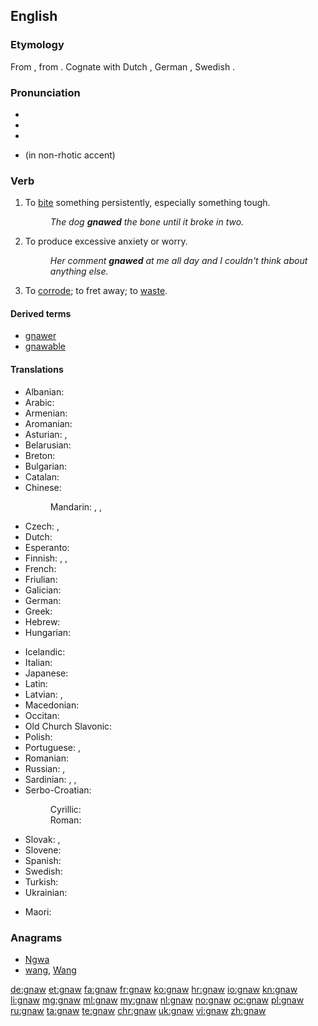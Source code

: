 ==English==

===Etymology===
From {{etyl|ang|en}} {{term|gnagan|lang=ang}}, from {{etyl|gem-pro|en}} {{term/t|gem-pro|*gnaganą}}. Cognate with Dutch {{term|knagen|lang=nl}}, German {{term|nagen|lang=de}}, Swedish {{term|gnaga|lang=sv}}.

===Pronunciation===
* {{IPA|/nɔː/}}
* {{audio|en-us-gnaw.ogg|Audio (US)}}
* {{rhymes|ɔː}}
* {{homophones|nor}} (in non-rhotic accent)

===Verb===
{{en-verb|gnaws|gnawing|gnawed|'''[[gnawed]]''' or '''[[gnawn]]'''}}

# {{context|transitive|lang=en}} To [[bite]] something persistently, especially something tough.
#: ''The dog '''gnawed''' the bone until it broke in two.''
# {{context|intransitive|lang=en}} To produce excessive anxiety or worry.
#: ''Her comment '''gnawed''' at me all day and I couldn't think about anything else.''
# To [[corrode]]; to fret away; to [[waste]].

====Derived terms====
* [[gnawer]]
* [[gnawable]]

====Translations====
{{trans-top|to bite something persistently}}
* Albanian: {{t|sq|bren}}
* Arabic: {{t|ar|نخر|tr=náxara|sc=Arab}}
* Armenian: {{t|hy|կրծել}}
* Aromanian: {{t|rup|arod}}
* Asturian: {{t|ast|royer}}, {{t|ast|roer}}
* Belarusian: {{t|be|грызці|impf|tr=hrýzci|sc=Cyrl}}
* Breton: {{t|br|krignat}}
* Bulgarian: {{t+|bg|гриза|impf|tr=grizá|sc=Cyrl}}
* Catalan: {{t+|ca|rosegar}}
* Chinese:
*: Mandarin: {{t+|cmn|啃|tr=kěn|sc=Hani}}, {{t+|cmn|咬|tr=yǎo|sc=Hani}}, {{t+|cmn|噬|tr=shì|sc=Hani}}
* Czech: {{t|cs|hlodat}}, {{t|cs|hryzat}}
* Dutch: {{t+|nl|knagen}}
* Esperanto: {{t|eo|ronĝi}}
* Finnish: {{t|fi|jyrsiä}}, {{t|fi|jäytää}}, {{t+|fi|kalvaa}}
* French: {{t+|fr|ronger}}
* Friulian: {{t|fur|roseâ}}
* Galician: {{t|gl|roer}}
* German: {{t+|de|nagen}}
* Greek: {{t+|el|ροκανίζω|tr=rokanízo|sc=Grek}}
* Hebrew: {{t|he|כִּרְסֵם|tr=kirsém|sc=Hebr}}
* Hungarian: {{t+|hu|rág}}
{{trans-mid}}
* Icelandic: {{t+|is|naga}}
* Italian: {{t+|it|rodere}}
* Japanese: {{t|ja|齧る|tr=かじる, kajiru|sc=Jpan}}
* Latin: {{t|la|rōdō}}
* Latvian: {{t+|lv|kost}}, {{t|lv|krimst}}
* Macedonian: {{t|mk|гриза|impf|tr=grizá|sc=Cyrl}}
* Occitan: {{t|oc|rodejar}}
* Old Church Slavonic: {{t|cu|грꙑзти|impf|sc=Cyrs}}
* Polish: {{t+|pl|gryźć|impf}}
* Portuguese: {{t+|pt|roer}}, {{t+|pt|morder}}
* Romanian: {{t+|ro|roade}}
* Russian: {{t+|ru|грызть|impf|tr=gryztʹ|sc=Cyrl}}, {{t+|ru|глодать|impf|tr=glodátʹ|sc=Cyrl}}
* Sardinian: {{t|sc|rodere}}, {{t|sc|arroere}}, {{t|sc|roere}}
* Serbo-Croatian:
*: Cyrillic: {{t|sh|глодати|impf}}
*: Roman: {{t|sh|glodati|impf}}
* Slovak: {{t|sk|hlodať|impf}}, {{t|sk|hrýzť|impf}}
* Slovene: {{t+|sl|gristi|impf}}
* Spanish: {{t+|es|roer}}
* Swedish: {{t|sv|gnaga}}
* Turkish: {{t+|tr|kemirmek}}
* Ukrainian: {{t|uk|гризти|impf|tr=hrýzty|sc=Cyrl}}
{{trans-bottom}}

{{trans-top|to produce anxiety or worry}}
* Maori: {{t|mi|kunāwhea}}
{{trans-mid}}
{{trans-bottom}}

===Anagrams===
* [[Ngwa#English|Ngwa]]
* [[wang#English|wang]], [[Wang#English|Wang]]

[[de:gnaw]]
[[et:gnaw]]
[[fa:gnaw]]
[[fr:gnaw]]
[[ko:gnaw]]
[[hr:gnaw]]
[[io:gnaw]]
[[kn:gnaw]]
[[li:gnaw]]
[[mg:gnaw]]
[[ml:gnaw]]
[[my:gnaw]]
[[nl:gnaw]]
[[no:gnaw]]
[[oc:gnaw]]
[[pl:gnaw]]
[[ru:gnaw]]
[[ta:gnaw]]
[[te:gnaw]]
[[chr:gnaw]]
[[uk:gnaw]]
[[vi:gnaw]]
[[zh:gnaw]]